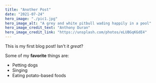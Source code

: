 ```yaml
---
title: "Another Post"
date: "2021-07-24"
hero_image: "./pic1.jpg"
hero_image_alt: "A grey and white pitbull wading happily in a pool"
hero_image_credit_text: "Anthony Duran"
hero_image_credit_link: "https://unsplash.com/photos/eLUBGqKGdE4"
---
```


This is my first blog post! Isn't it _great_?

Some of my **favorite** things are:

- Petting dogs
- Singing
- Eating potato-based foods

<!-- (37) Create this.-->

<!-- (44) Add the content.-->
